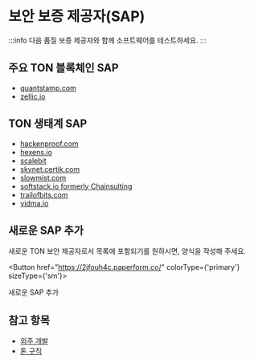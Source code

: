 
# 보안 보증 제공자(SAP)

:::info
다음 품질 보증 제공자와 함께 소프트웨어를 테스트하세요.
:::

## 주요 TON 블록체인 SAP

- [quantstamp.com](https://quantstamp.com/)
- [zellic.io](https://www.zellic.io/)

## TON 생태계 SAP

- [hackenproof.com](https://hackenproof.com/)
- [hexens.io](https://hexens.io/)
- [scalebit](https://www.scalebit.xyz/)
- [skynet.certik.com](https://skynet.certik.com/)
- [slowmist.com](https://slowmist.com/)
- [softstack.io formerly Chainsulting](https://softstack.io/)
- [trailofbits.com](https://www.trailofbits.com/)
- [vidma.io](https://vidma.io/)

## 새로운 SAP 추가

새로운 TON 보안 제공자로서 목록에 포함되기를 원하시면, 양식을 작성해 주세요.

<Button href="https://2jfouh4c.paperform.co/" colorType={'primary'} sizeType={'sm'}>

새로운 SAP 추가

</Button>

## 참고 항목

- [외주 개발](/develop/companies/outsource)
- [톤 구직](https://jobs.ton.org/jobs)
